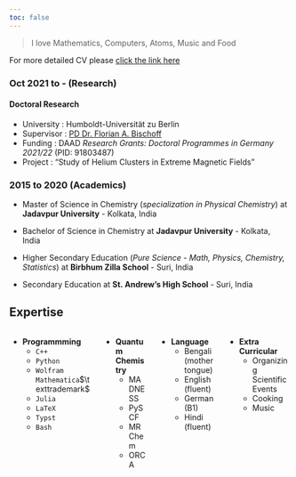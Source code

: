 ```yaml
---
toc: false
---
```


> I love Mathematics, Computers, Atoms, Music and Food

For more detailed CV please [click the link here](./../data/cv20241223.pdf)

### Oct 2021 to - (Research)

#### Doctoral Research

-   University : Humboldt-Universität zu Berlin
-   Supervisor : [PD Dr. Florian A. Bischoff](https://www.chemie.hu-berlin.de/en/forschung-en/theoretical-chemistry/team/ag-bischoff/team/florian-bischoff)
-   Funding : DAAD *Research Grants: Doctoral Programmes in Germany 2021/22* (PID: 91803487)
-   Project : "Study of Helium Clusters in Extreme Magnetic Fields"

### 2015 to 2020 (Academics)

-   Master of Science in Chemistry (*specialization in Physical Chemistry*) at **Jadavpur University** - Kolkata, India

-   Bachelor of Science in Chemistry at **Jadavpur University** - Kolkata, India

-   Higher Secondary Education (*Pure Science - Math, Physics, Chemistry, Statistics*) at **Birbhum Zilla School** - Suri, India

-   Secondary Education at **St. Andrew's High School** - Suri, India

## Expertise

::::::: columns
::: column
-   **Programmming**
    -   `C++`
    -   `Python`
    -   `Wolfram Mathematica`$\texttrademark$
    -   `Julia`
    -   `LaTeX`
    -   `Typst`
    -   `Bash`
:::

::: column
-   **Quantum Chemistry**
    -   MADNESS
    -   PySCF
    -   MRChem
    -   ORCA
:::

::: column
-   **Language**
    -   Bengali (mother tongue)
    -   English (fluent)
    -   German (B1)
    -   Hindi (fluent)\
:::

::: column
-   **Extra Curricular**
    -   Organizing Scientific Events
    -   Cooking
    -   Music
:::
:::::::